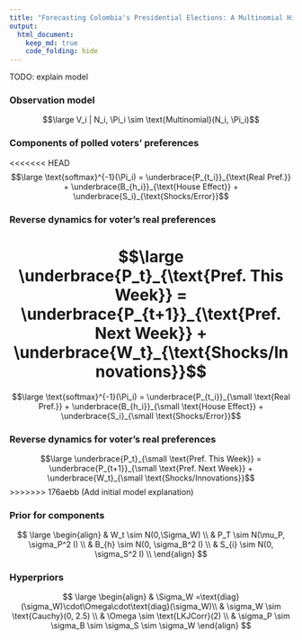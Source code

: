 ```yaml
---
title: "Forecasting Colombia's Presidential Elections: A Multinomial Hierarchical Dynamic Linear Model"
output:
  html_document:
    keep_md: true
    code_folding: hide
---
```


TODO: explain model

### Observation model

$$\large V_i | N_i, \Pi_i \sim \text{Multinomial}(N_i, \Pi_i)$$

### Components of polled voters' preferences

<<<<<<< HEAD
$$\large \text{softmax}^{-1}(\Pi_i) = \underbrace{P_{t_i}}_{\text{Real Pref.}} + \underbrace{B_{h_i}}_{\text{House Effect}} + \underbrace{S_i}_{\text{Shocks/Error}}$$

### Reverse dynamics for voter's real preferences

$$\large \underbrace{P_t}_{\text{Pref. This Week}} = \underbrace{P_{t+1}}_{\text{Pref. Next Week}} + \underbrace{W_t}_{\text{Shocks/Innovations}}$$
=======
$$\large \text{softmax}^{-1}(\Pi_i) = \underbrace{P_{t_i}}_{\small \text{Real Pref.}} + \underbrace{B_{h_i}}_{\small \text{House Effect}} + \underbrace{S_i}_{\small \text{Shocks/Error}}$$

### Reverse dynamics for voter's real preferences

$$\large \underbrace{P_t}_{\small \text{Pref. This Week}} = \underbrace{P_{t+1}}_{\small \text{Pref. Next Week}} + \underbrace{W_t}_{\small \text{Shocks/Innovations}}$$
>>>>>>> 176aebb (Add initial model explanation)

### Prior for components

$$ \large
\begin{align}
& W_t \sim N(0,\Sigma_W) \\
& P_T \sim N(\mu_P, \sigma_P^2 I) \\
& B_{h} \sim N(0, \sigma_B^2 I) \\
& S_{i} \sim N(0, \sigma_S^2 I) \\
\end{align}
$$

### Hyperpriors

$$ \large
\begin{align}
& \Sigma_W =\text{diag}(\sigma_W)\cdot\Omega\cdot\text{diag}(\sigma_W)\\
& \sigma_W \sim \text{Cauchy}(0, 2.5) \\
& \Omega \sim \text{LKJCorr}(2) \\
& \sigma_P \sim \sigma_B \sim \sigma_S \sim \sigma_W
\end{align}
$$